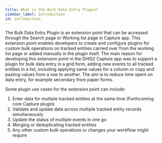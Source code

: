 ```yaml
---
title: What is the Bulk Data Entry Plugin?
sidebar_label: Introduction
id: introduction
---
```


The Bulk Data Entry Plugin is an extension point that can be accessed through the Search page or Working list page in Capture app. This extension point enables developers to create and configure plugins for custom bulk operations on tracked entities carried over from the working list page or added manually in the plugin itself.
The main reason for developing this extension point in the DHIS2 Capture app was to support a plugin for bulk data entry in a grid form, adding new events to all tracked entities in a list, including applying same values for a column or copy and pasting values from a row to another. The aim is to reduce time spent on data entry, for example secondary from paper forms.

Some plugin use cases for the extension point can include:

1. Enter data for multiple tracked entities at the same time (Forthcoming core Capture plugin)
2. Validate and update data across multiple tracked entity records simultaneously
3. Update the status of multiple events in one go
4. Merging or deduplicating tracked entities
5. Any other custom bulk operations or changes your workflow might require